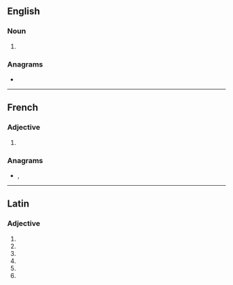 {{also|útiles}}
==English==

===Noun===
{{head|en|noun plural form}}

# {{plural of|utile|lang=en}}

===Anagrams===
* {{anagrams|en|a=eilstu|Iseult|sutile|tuiles}}

----

==French==

===Adjective===
{{head|fr|adjective form}}

# {{plural of|utile|lang=fr}}

===Anagrams===
* {{l|fr|Iseult}}, {{l|fr|tuiles}}

----

==Latin==

===Adjective===
{{la-adj-form|ūtilēs}}

# {{inflection of|ūtilis||nom|m|p|lang=la}}
# {{inflection of|ūtilis||nom|f|p|lang=la}}
# {{inflection of|ūtilis||acc|m|p|lang=la}}
# {{inflection of|ūtilis||acc|f|p|lang=la}}
# {{inflection of|ūtilis||voc|m|p|lang=la}}
# {{inflection of|ūtilis||voc|f|p|lang=la}}